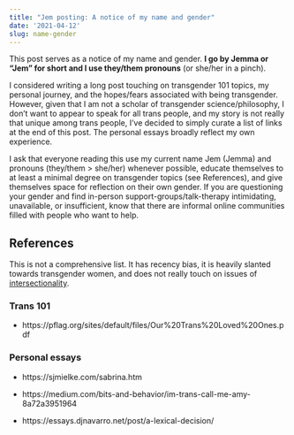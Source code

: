 ```yaml
---
title: "Jem posting: A notice of my name and gender"
date: '2021-04-12'
slug: name-gender
---
```


This post serves as a notice of my name and gender. **I go by Jemma or "Jem" for short and I use they/them pronouns** (or she/her in a pinch).

I considered writing a long post touching on transgender 101 topics, my personal journey, and the hopes/fears associated with being transgender. However, given that I am not a scholar of transgender science/philosophy, I don't want to appear to speak for all trans people, and my story is not really that unique among trans people, I've decided to simply curate a list of links at the end of this post. The personal essays broadly reflect my own experience.

I ask that everyone reading this use my current name Jem (Jemma) and pronouns (they/them > she/her) whenever possible, educate themselves to at least a minimal degree on transgender topics (see References), and give themselves space for reflection on their own gender. If you are questioning your gender and find in-person support-groups/talk-therapy intimidating, unavailable, or insufficient, know that there are informal online communities filled with people who want to help.

## References

This is not a comprehensive list. It has recency bias, it is heavily slanted towards transgender women, and does not really touch on issues of [intersectionality](https://en.wikipedia.org/wiki/Intersectionality). 

### Trans 101

* https://pflag.org/sites/default/files/Our%20Trans%20Loved%20Ones.pdf

### Personal essays

* https://sjmielke.com/sabrina.htm

* https://medium.com/bits-and-behavior/im-trans-call-me-amy-8a72a3951964

* https://essays.djnavarro.net/post/a-lexical-decision/

<!-- ## Tweet -->

<!-- [blog] Struggle with naming things while programming? Try naming yourself: A notice of my name and gender | https://jsta.rbind.io/blog/asdf -->

<!-- [blog] A notice of my name and gender | https://jsta.rbind.io/blog/asdf -->
